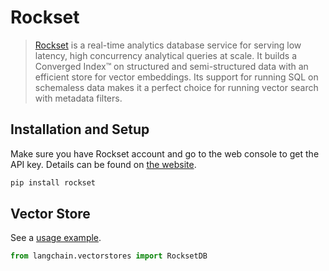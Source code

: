 # Rockset

>[Rockset](https://rockset.com/product/) is a real-time analytics database service for serving low latency, high concurrency analytical queries at scale. It builds a Converged Index™ on structured and semi-structured data with an efficient store for vector embeddings. Its support for running SQL on schemaless data makes it a perfect choice for running vector search with metadata filters. 

## Installation and Setup

Make sure you have Rockset account and go to the web console to get the API key. Details can be found on [the website](https://rockset.com/docs/rest-api/).

```bash
pip install rockset
```

## Vector Store

See a [usage example](/docs/modules/data_connection/vectorstores/integrations/rockset.html).

```python
from langchain.vectorstores import RocksetDB
```
